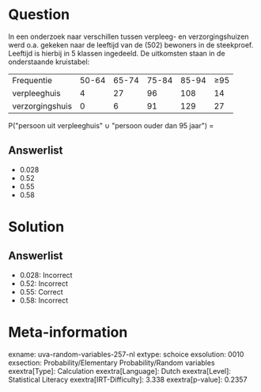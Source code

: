 Question
========

In een onderzoek naar verschillen tussen verpleeg- en verzorgingshuizen
werd o.a. gekeken naar de leeftijd van de (502) bewoners in de
steekproef. Leeftijd is hierbij in 5 klassen ingedeeld. De uitkomsten
staan in de onderstaande kruistabel:

  ----------------- ------- ------- ------- ------- -----
  Frequentie        50-64   65-74   75-84   85-94   ≥95
  verpleeghuis      4       27      96      108     14
  verzorgingshuis   0       6       91      129     27
  ----------------- ------- ------- ------- ------- -----

P(\"persoon uit verpleeghuis\" ∪ \"persoon ouder dan 95 jaar\") =

Answerlist
----------

* 0.028
* 0.52
* 0.55
* 0.58

Solution
========

Answerlist
----------

* 0.028: Incorrect
* 0.52: Incorrect
* 0.55: Correct
* 0.58: Incorrect

Meta-information
================
exname: uva-random-variables-257-nl
extype: schoice
exsolution: 0010
exsection: Probability/Elementary Probability/Random variables
exextra[Type]: Calculation
exextra[Language]: Dutch
exextra[Level]: Statistical Literacy
exextra[IRT-Difficulty]: 3.338
exextra[p-value]: 0.2357
